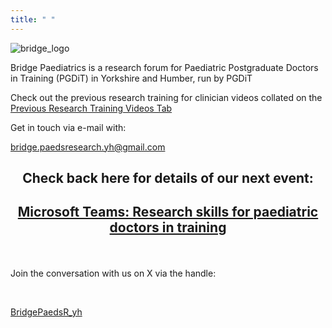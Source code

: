 ---
title: " "
---

<p style="text-align: center;">

<img src="images/Bridge_logo_circle.png" alt="bridge_logo"/>

</p>

<p style="text-align: center;">

Bridge Paediatrics is a research forum for Paediatric Postgraduate Doctors in Training (PGDiT) in Yorkshire and Humber, run by PGDiT

</p>

<p style="text-align: center;">

Check out the previous research training for clinician videos collated on the [Previous Research Training Videos Tab](https://bridgepaediatrics.github.io/quarto/previous_videos.html)

</p>

<p style="text-align: center;">

Get in touch via e-mail with:

</p>

<p style="text-align: center;">

[bridge.paedsresearch.yh\@gmail.com](mailto:bridge.paedsresearch.yh@gmail.com)

</p>

<h2 style="text-align: center;">

Check back here for details of our next event:

</h2>

<h2 style="text-align: center;">

[Microsoft Teams: Research skills for paediatric doctors in training](https://teams.microsoft.com/l/meetup-join/19%3ameeting_ZGNhZTMyMmEtN2NmMS00NDNmLTlmMWQtYzhhNzc2Y2UwMzlm%40thread.v2/0?context=%7b%22Tid%22%3a%2237c354b2-85b0-47f5-b222-07b48d774ee3%22%2c%22Oid%22%3a%22d683b6ea-f3a9-4817-916d-9871d81d8664%22%7d)

</h2>

<br />

<p style="text-align: center;">

Join the conversation with us on X via the handle:

</p>

<br />

<p style="text-align: center;">

[BridgePaedsR_yh](https://twitter.com/BridgePaedsR_yh)

</p>

<br />

<br />

<!-- comments are hidden like this -->

```{=html}
<!-- ![Stats Advert](/bridgepaediatrics/docs/assets/Email_footer_Dawson_stats.PNG)

I struggle to centre images written like this:
## ![bridge_logo](images/bridge_logo.png){alt="bridge_logo"}
-->
```
<br />

`<a href="https://tinyurl.com/959md8pr"`{=html}![Stats Advert with Link](/bridgepaediatrics/docs/assets/Email_footer_Dawson_stats.PNG)</a>
